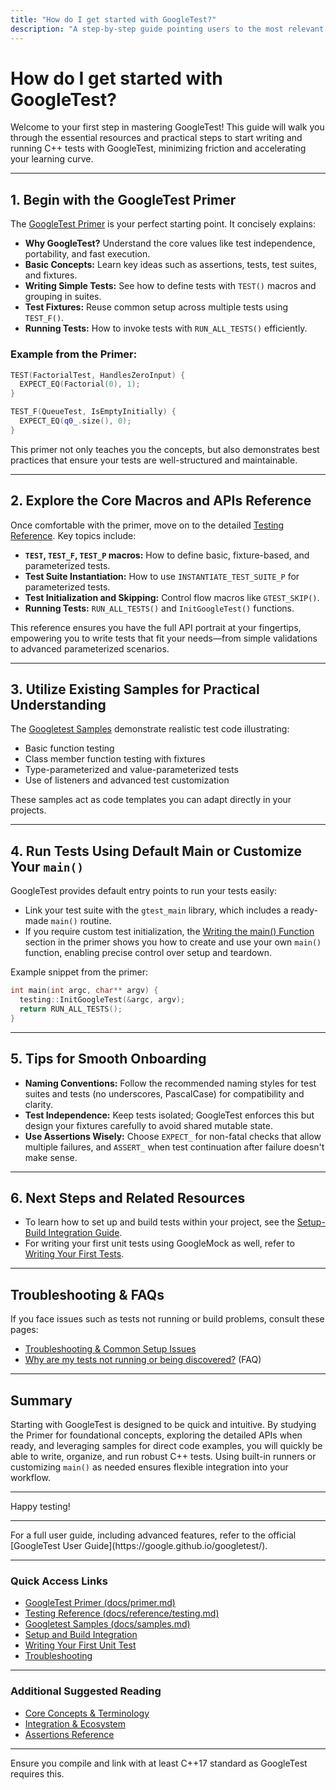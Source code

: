 ```yaml
---
title: "How do I get started with GoogleTest?"
description: "A step-by-step guide pointing users to the most relevant getting started resources, including the Primer and Quickstart guides. This ensures newcomers can set up and run their first tests with minimal friction."
---
```


# How do I get started with GoogleTest?

Welcome to your first step in mastering GoogleTest! This guide will walk you through the essential resources and practical steps to start writing and running C++ tests with GoogleTest, minimizing friction and accelerating your learning curve.

---

## 1. Begin with the GoogleTest Primer

The [GoogleTest Primer](https://github.com/google/googletest/blob/main/docs/primer.md) is your perfect starting point. It concisely explains:

- **Why GoogleTest?** Understand the core values like test independence, portability, and fast execution.
- **Basic Concepts:** Learn key ideas such as assertions, tests, test suites, and fixtures.
- **Writing Simple Tests:** See how to define tests with `TEST()` macros and grouping in suites.
- **Test Fixtures:** Reuse common setup across multiple tests using `TEST_F()`.
- **Running Tests:** How to invoke tests with `RUN_ALL_TESTS()` efficiently.

### Example from the Primer:

```cpp
TEST(FactorialTest, HandlesZeroInput) {
  EXPECT_EQ(Factorial(0), 1);
}

TEST_F(QueueTest, IsEmptyInitially) {
  EXPECT_EQ(q0_.size(), 0);
}
```

This primer not only teaches you the concepts, but also demonstrates best practices that ensure your tests are well-structured and maintainable.

---

## 2. Explore the Core Macros and APIs Reference

Once comfortable with the primer, move on to the detailed [Testing Reference](https://github.com/google/googletest/blob/main/docs/reference/testing.md). Key topics include:

- **`TEST`, `TEST_F`, `TEST_P` macros:** How to define basic, fixture-based, and parameterized tests.
- **Test Suite Instantiation:** How to use `INSTANTIATE_TEST_SUITE_P` for parameterized tests.
- **Test Initialization and Skipping:** Control flow macros like `GTEST_SKIP()`.
- **Running Tests:** `RUN_ALL_TESTS()` and `InitGoogleTest()` functions.

This reference ensures you have the full API portrait at your fingertips, empowering you to write tests that fit your needs—from simple validations to advanced parameterized scenarios.

---

## 3. Utilize Existing Samples for Practical Understanding

The [Googletest Samples](https://github.com/google/googletest/blob/main/docs/samples.md) demonstrate realistic test code illustrating:

- Basic function testing
- Class member function testing with fixtures
- Type-parameterized and value-parameterized tests
- Use of listeners and advanced test customization

These samples act as code templates you can adapt directly in your projects.

---

## 4. Run Tests Using Default Main or Customize Your `main()`

GoogleTest provides default entry points to run your tests easily:

- Link your test suite with the `gtest_main` library, which includes a ready-made `main()` routine.
- If you require custom test initialization, the [Writing the main() Function](https://github.com/google/googletest/blob/main/docs/primer.md#writing-the-main-function) section in the primer shows you how to create and use your own `main()` function, enabling precise control over setup and teardown.

Example snippet from the primer:

```cpp
int main(int argc, char** argv) {
  testing::InitGoogleTest(&argc, argv);
  return RUN_ALL_TESTS();
}
```

---

## 5. Tips for Smooth Onboarding

- **Naming Conventions:** Follow the recommended naming styles for test suites and tests (no underscores, PascalCase) for compatibility and clarity.
- **Test Independence:** Keep tests isolated; GoogleTest enforces this but design your fixtures carefully to avoid shared mutable state.
- **Use Assertions Wisely:** Choose `EXPECT_` for non-fatal checks that allow multiple failures, and `ASSERT_` when test continuation after failure doesn't make sense.

---

## 6. Next Steps and Related Resources

- To learn how to set up and build tests within your project, see the [Setup-Build Integration Guide](https://github.com/google/googletest/blob/main/guides/getting-started/setup-build-integration.md).
- For writing your first unit tests using GoogleMock as well, refer to [Writing Your First Tests](https://github.com/google/googletest/blob/main/guides/getting-started/writing-your-first-tests.md).

---

## Troubleshooting & FAQs

If you face issues such as tests not running or build problems, consult these pages:

- [Troubleshooting & Common Setup Issues](https://github.com/google/googletest/blob/main/getting-started/first-steps-validation/troubleshooting.md)
- [Why are my tests not running or being discovered?](https://github.com/google/googletest/blob/main/faq/troubleshooting/test-not-running.md) (FAQ)

---

## Summary
Starting with GoogleTest is designed to be quick and intuitive. By studying the Primer for foundational concepts, exploring the detailed APIs when ready, and leveraging samples for direct code examples, you will quickly be able to write, organize, and run robust C++ tests. Using built-in runners or customizing `main()` as needed ensures flexible integration into your workflow.

---

Happy testing!

---

<Callout type="info">
For a full user guide, including advanced features, refer to the official [GoogleTest User Guide](https://google.github.io/googletest/).
</Callout>

---

### Quick Access Links

- [GoogleTest Primer (docs/primer.md)](https://github.com/google/googletest/blob/main/docs/primer.md)
- [Testing Reference (docs/reference/testing.md)](https://github.com/google/googletest/blob/main/docs/reference/testing.md)
- [Googletest Samples (docs/samples.md)](https://github.com/google/googletest/blob/main/docs/samples.md)
- [Setup and Build Integration](https://github.com/google/googletest/blob/main/guides/getting-started/setup-build-integration.md)
- [Writing Your First Unit Test](https://github.com/google/googletest/blob/main/guides/getting-started/writing-your-first-tests.md)
- [Troubleshooting](https://github.com/google/googletest/blob/main/getting-started/first-steps-validation/troubleshooting.md)

---

### Additional Suggested Reading

- [Core Concepts & Terminology](https://google.github.io/googletest/overview/introduction-and-core-concepts/core-terminology-and-concepts)
- [Integration & Ecosystem](https://google.github.io/googletest/overview/feature-architecture-and-integration/integration-and-ecosystem)
- [Assertions Reference](https://google.github.io/googletest/api/gmock_reference.html)

---

<Note>
Ensure you compile and link with at least C++17 standard as GoogleTest requires this.
</Note>